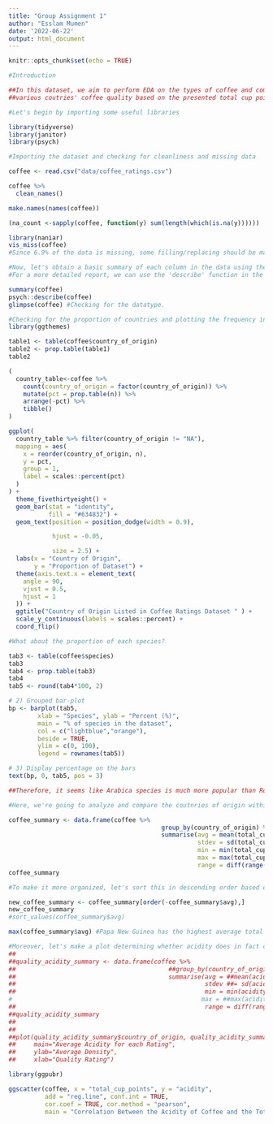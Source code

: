 ---
title: "Group Assignment 1"
author: "Esslam Mumen"
date: '2022-06-22'
output: html_document
---

```{r setup, include=FALSE}
knitr::opts_chunk$set(echo = TRUE)
```

```{r}
#Introduction

##In this dataset, we aim to perform EDA on the types of coffee and compare the
##various coutries' coffee quality based on the presented total cup points
```


```{r}
#Let's begin by importing some useful libraries

library(tidyverse)
library(janitor)
library(psych)
```

```{r}
#Importing the dataset and checking for cleanliness and missing data

coffee <- read.csv("data/coffee_ratings.csv")

coffee %>%
  clean_names()

make.names(names(coffee))

(na_count <-sapply(coffee, function(y) sum(length(which(is.na(y))))))

library(naniar)
vis_miss(coffee)
#Since 6.9% of the data is missing, some filling/replacing should be made throughout the EDA.
```


```{r}
#Now, let's obtain a basic summary of each column in the data using the summary function.
#For a more detailed report, we can use the 'describe' function in the "psych" package.

summary(coffee)
psych::describe(coffee)
glimpse(coffee) #Checking for the datatype.
```

```{r}
#Checking for the proportion of countries and plotting the frequency in a bar plot
library(ggthemes)

table1 <- table(coffee$country_of_origin)
table2 <- prop.table(table1)
table2

(
  country_table<-coffee %>%
    count(country_of_origin = factor(country_of_origin)) %>% 
    mutate(pct = prop.table(n)) %>%
    arrange(-pct) %>% 
    tibble()
)

ggplot(
  country_table %>% filter(country_of_origin != "NA"),
  mapping = aes(
    x = reorder(country_of_origin, n),
    y = pct,
    group = 1,
    label = scales::percent(pct)
  )
) +
  theme_fivethirtyeight() +
  geom_bar(stat = "identity",
           fill = "#634832") +
  geom_text(position = position_dodge(width = 0.9),

            hjust = -0.05,

            size = 2.5) +
  labs(x = "Country of Origin",
       y = "Proportion of Dataset") +
  theme(axis.text.x = element_text(
    angle = 90,
    vjust = 0.5,
    hjust = 1
  )) +
  ggtitle("Country of Origin Listed in Coffee Ratings Dataset " ) +   
  scale_y_continuous(labels = scales::percent) +                        
  coord_flip()
```

```{r}
#What about the proportion of each species?

tab3 <- table(coffee$species)
tab3
tab4 <- prop.table(tab3)
tab4
tab5 <- round(tab4*100, 2)

# 2) Grouped bar-plot
bp <- barplot(tab5,
        xlab = "Species", ylab = "Percent (%)",
        main = "% of species in the dataset",
        col = c("lightblue","orange"), 
        beside = TRUE,
        ylim = c(0, 100),
        legend = rownames(tab5))

# 3) Display percentage on the bars
text(bp, 0, tab5, pos = 3)

##Therefore, it seems like Arabica species is much more popular than Robusta coffee

```

```{r}
#Here, we're going to analyze and compare the coutnries of origin within the scope of total cup points.

coffee_summary <- data.frame(coffee %>%
                                          group_by(country_of_origin) %>%
                                          summarise(avg = mean(total_cup_points),
                                                    stdev = sd(total_cup_points),
                                                    min = min(total_cup_points),
                                                    max = max(total_cup_points),
                                                    range = diff(range(total_cup_points))))
coffee_summary

#To make it more organized, let's sort this in descending order based on the "avg" column

new_coffee_summary <- coffee_summary[order(-coffee_summary$avg),]
new_coffee_summary
#sort_values(coffee_summary$avg)

max(coffee_summary$avg) #Papa New Guinea has the highest average total cup points with a score of 85.75.
```

```{r}
#Moreover, let's make a plot determining whether acidity does in fact contribute to a higher total cup points.
##
##quality_acidity_summary <- data.frame(coffee %>%
##                                          ##group_by(country_of_origin) %>%
##                                          summarise(avg = ##mean(acidity),
##                                                    stdev ##= sd(acidity),
##                                                    min = min(acidity),
#                                                    max = ##max(acidity),
##                                                    range = diff(range(acidity))))
##quality_acidity_summary
##
##
##plot(quality_acidity_summary$country_of_origin, quality_acidity_summary$avg,
##     main="Average Acidity for each Rating",
##     ylab="Average Density",
##     xlab="Quality Rating")
```

```{r}
library(ggpubr)

ggscatter(coffee, x = "total_cup_points", y = "acidity", 
          add = "reg.line", conf.int = TRUE, 
          cor.coef = TRUE, cor.method = "pearson",
          main = "Correlation Between the Acidity of Coffee and the Total Cup Points", ylab = "Acidity", xlab = "Total Cup Points") #This generally shows that lower acidity yields higher points
```


